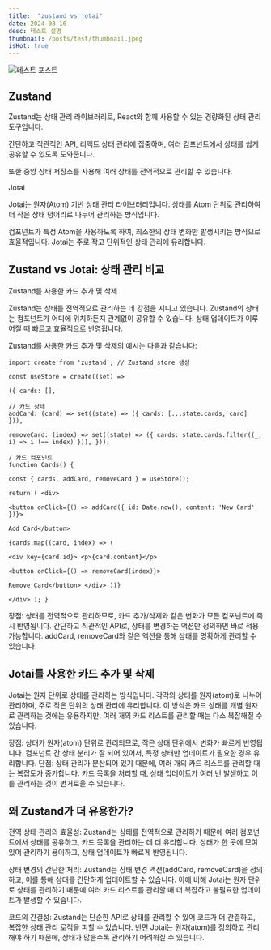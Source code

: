 ```yaml
---
title:  "zustand vs jotai"
date: 2024-08-16
desc: 테스트 설명 
thumbnail: /posts/test/thumbnail.jpeg
isHot: true
---
```


![테스트 포스트](/posts/test/thumbnail.jpeg)

## Zustand

Zustand는 상태 관리 라이브러리로, React와 함께 사용할 수 있는 경량화된 상태 관리 도구입니다.

간단하고 직관적인 API, 리액트 상태 관리에 집중하며, 여러 컴포넌트에서 상태를 쉽게 공유할 수 있도록 도와줍니다.

또한 중앙 상태 저장소를 사용해 여러 상태를 전역적으로 관리할 수 있습니다.

Jotai

Jotai는 원자(Atom) 기반 상태 관리 라이브러리입니다. 상태를 Atom 단위로 관리하여 더 작은 상태 덩어리로 나누어 관리하는 방식입니다.

컴포넌트가 특정 Atom을 사용하도록 하여, 최소한의 상태 변화만 발생시키는 방식으로 효율적입니다. Jotai는 주로 작고 단위적인 상태 관리에 유리합니다.
​

## Zustand vs Jotai: 상태 관리 비교

Zustand를 사용한 카드 추가 및 삭제

Zustand는 상태를 전역적으로 관리하는 데 강점을 지니고 있습니다. Zustand의 상태는 컴포넌트가 어디에 위치하든지 관계없이 공유할 수 있습니다. 상태 업데이트가 이루어질 때 빠르고 효율적으로 반영됩니다.

Zustand를 사용한 카드 추가 및 삭제의 예시는 다음과 같습니다:

```tsx
import create from 'zustand'; // Zustand store 생성
 
const useStore = create((set) =>
 
({ cards: [],
 
// 카드 상태
addCard: (card) => set((state) => ({ cards: [...state.cards, card] })),
 
removeCard: (index) => set((state) => ({ cards: state.cards.filter((_, i) => i !== index) })), }));
 
/ 카드 컴포넌트
function Cards() {
 
const { cards, addCard, removeCard } = useStore();
 
return ( <div>
 
<button onClick={() => addCard({ id: Date.now(), content: 'New Card' })}>
 
Add Card</button>
 
{cards.map((card, index) => (
 
<div key={card.id}> <p>{card.content}</p>
 
<button onClick={() => removeCard(index)}>
 
Remove Card</button> </div> ))}
 
</div> ); }
```
장점:
상태를 전역적으로 관리하므로, 카드 추가/삭제와 같은 변화가 모든 컴포넌트에 즉시 반영됩니다.
간단하고 직관적인 API로, 상태를 변경하는 액션만 정의하면 바로 적용 가능합니다.
addCard, removeCard와 같은 액션을 통해 상태를 명확하게 관리할 수 있습니다.

## Jotai를 사용한 카드 추가 및 삭제 
Jotai는 원자 단위로 상태를 관리하는 방식입니다. 각각의 상태를 원자(atom)로 나누어 관리하며, 주로 작은 단위의 상태 관리에 유리합니다. 이 방식은 카드 상태를 개별 원자로 관리하는 것에는 유용하지만, 여러 개의 카드 리스트를 관리할 때는 다소 복잡해질 수 있습니다.


장점:
상태가 원자(atom) 단위로 관리되므로, 작은 상태 단위에서 변화가 빠르게 반영됩니다.
컴포넌트 간 상태 분리가 잘 되어 있어서, 특정 상태만 업데이트가 필요한 경우 유리합니다.
단점:
상태 관리가 분산되어 있기 때문에, 여러 개의 카드 리스트를 관리할 때는 복잡도가 증가합니다.
카드 목록을 처리할 때, 상태 업데이트가 여러 번 발생하고 이를 관리하는 것이 번거로울 수 있습니다.

## 왜 Zustand가 더 유용한가?

전역 상태 관리의 효율성: Zustand는 상태를 전역적으로 관리하기 때문에 여러 컴포넌트에서 상태를 공유하고, 카드 목록을 관리하는 데 더 유리합니다.
상태가 한 곳에 모여 있어 관리하기 용이하고, 상태 업데이트가 빠르게 반영됩니다.

상태 변경의 간단한 처리: Zustand는 상태 변경 액션(addCard, removeCard)을 정의하고, 이를 통해 상태를 간단하게 업데이트할 수 있습니다.
이에 비해 Jotai는 원자 단위로 상태를 관리하기 때문에 여러 카드 리스트를 관리할 때 더 복잡하고 불필요한 업데이트가 발생할 수 있습니다.

코드의 간결성: Zustand는 단순한 API로 상태를 관리할 수 있어 코드가 더 간결하고, 복잡한 상태 관리 로직을 피할 수 있습니다. 반면 Jotai는 원자(atom)를 정의하고 관리해야 하기 때문에, 상태가 많을수록 관리하기 어려워질 수 있습니다.